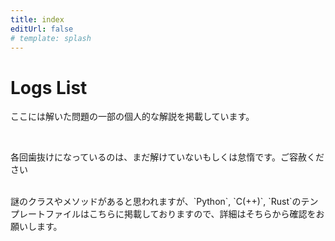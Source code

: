 ```yaml
---
title: index
editUrl: false
# template: splash
---
```



# Logs List

ここには解いた問題の一部の個人的な解説を掲載しています。

<br />

各回歯抜けになっているのは、まだ解けていないもしくは怠惰です。ご容赦ください

<br />

<Aside type='caution'>
    謎のクラスやメソッドがあると思われますが、`Python`, `C(++)`, `Rust`のテンプレートファイルはこちらに掲載しておりますので、詳細はそちらから確認をお願いします。
</Aside>

<LinkCard
    title="AtCoder-Template"
    href="https://github.com/twil3akine/AtCoder-Template"
    description="This is my settings file for `AtCoder`, used 'Python'"
/>

<FileList />